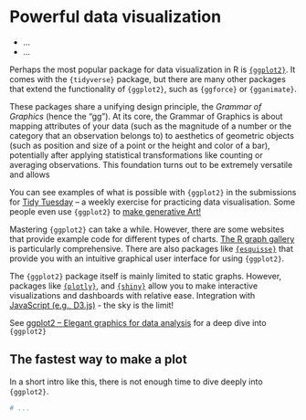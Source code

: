 # Powerful data visualization

::: {.goals}
-   ...
-   ...
:::

Perhaps the most popular package for data visualization in R is
[`{ggplot2}`](https://ggplot2.tidyverse.org/index.html). It comes with the `{tidyverse}`
package, but there are many other packages that extend the functionality of `{ggplot2}`,
such as `{ggforce}` or `{gganimate}`.

These packages share a unifying design principle, the *Grammar of Graphics* (hence the
"gg"). At its core, the Grammar of Graphics is about mapping attributes of your data (such
as the magnitude of a number or the category that an observation belongs to) to aesthetics
of geometric objects (such as position and size of a point or the height and color of a
bar), potentially after applying statistical transformations like counting or averaging
observations. This foundation turns out to be extremely versatile and allows

You can see examples of what is possible with `{ggplot2}` in the submissions for [Tidy
Tuesday](https://www.cedricscherer.com/top/dataviz/) -- a weekly exercise for practicing
data visualisation. Some people even use `{ggplot2}` to [make generative
Art!](https://www.data-imaginist.com/art)

Mastering `{ggplot2}` can take a while. However, there are some websites that provide
example code for different types of charts. [The R graph
gallery](https://www.r-graph-gallery.com/index.html) is particularly comprehensive. There
are also packages like
[`{esquisse}`](https://cran.r-project.org/web/packages/esquisse/vignettes/get-started.html)
that provide you with an intuitive graphical user interface for using `{ggplot2}`.

The `{ggplot2}` package itself is mainly limited to static graphs. However, packages like
[`{plotly}`](https://plotly.com/r/), and [`{shiny}`](https://shiny.rstudio.com/gallery/)
allow you to make interactive visualizations and dashboards with relative ease.
Integration with [JavaScript (e.g., D3.js)](https://book.javascript-for-r.com/) - the sky
is the limit!

See [ggplot2 -- Elegant graphics for data analysis](https://ggplot2-book.org/) for a deep
dive into `{ggplot2}`

## The fastest way to make a plot

In a short intro like this, there is not enough time to dive deeply into `{ggplot2}`.

``` .r
# ...
```
